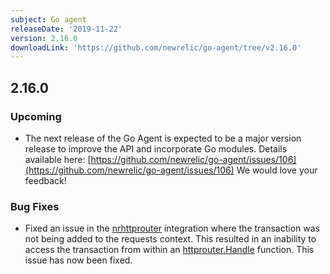 ```yaml
---
subject: Go agent
releaseDate: '2019-11-22'
version: 2.16.0
downloadLink: 'https://github.com/newrelic/go-agent/tree/v2.16.0'
---
```


## 2.16.0

### Upcoming

* The next release of the Go Agent is expected to be a major version release to improve the API and incorporate Go modules. Details available here: [https://github.com/newrelic/go-agent/issues/106](https://github.com/newrelic/go-agent/issues/106) We would love your feedback!

### Bug Fixes

* Fixed an issue in the [nrhttprouter](http://godoc.org/github.com/newrelic/go-agent/_integrations/nrhttprouter) integration where the transaction was not being added to the requests context. This resulted in an inability to access the transaction from within an [httprouter.Handle](https://godoc.org/github.com/julienschmidt/httprouter#Handle) function. This issue has now been fixed.
